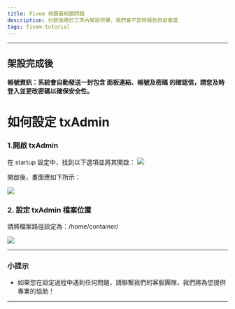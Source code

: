 ```yaml
---
title: Fivem 伺服器相關問題
description: 付款後將於三天內架設完畢，我們會不定時報告目前進度
tags: fivem-tutorial
---
```

---

## 架設完成後
#### 帳號資訊：系統會自動發送一封包含 面板連結、帳號及密碼 的確認信，請您及時登入並更改密碼以確保安全性。

# 如何設定 txAdmin
### 1.開啟 txAdmin
 在 startup 設定中，找到以下選項並將其開啟：
 <img src="https://imgur.com/T0Wd39a.png" />


開啟後，畫面應如下所示：

<img src="https://imgur.com/Xy5MIkF.png" />

### 2. 設定 txAdmin 檔案位置


 請將檔案路徑設定為：/home/container/
 
<img src="https://imgur.com/6EHe5ls.png" />

---
### 小提示
- 如果您在設定過程中遇到任何問題，請聯繫我們的客服團隊，我們將為您提供專業的協助！
---